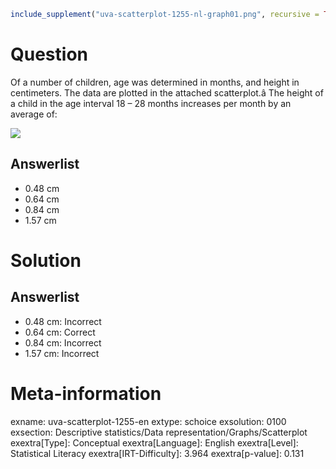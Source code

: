 ```r
include_supplement("uva-scatterplot-1255-nl-graph01.png", recursive = TRUE)
```

Question
========

Of a number of children, age was determined in months, and height in centimeters. The data are plotted in the attached scatterplot.â The height of a child in the age interval 18 -- 28 months increases per month by an average of:

![](uva-scatterplot-1255-nl-graph01.png)

Answerlist
----------

* 0.48 cm
* 0.64 cm
* 0.84 cm
* 1.57 cm

Solution
========

Answerlist
----------

* 0.48 cm: Incorrect
* 0.64 cm: Correct
* 0.84 cm: Incorrect
* 1.57 cm: Incorrect

Meta-information
================
exname: uva-scatterplot-1255-en
extype: schoice
exsolution: 0100
exsection: Descriptive statistics/Data representation/Graphs/Scatterplot
exextra[Type]: Conceptual
exextra[Language]: English
exextra[Level]: Statistical Literacy
exextra[IRT-Difficulty]: 3.964
exextra[p-value]: 0.131
